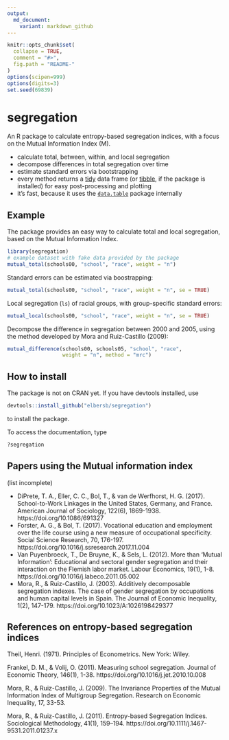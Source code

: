 ```yaml
---
output:
  md_document:
    variant: markdown_github
---
```


<!-- README.md is generated from README.Rmd. Please edit that file -->

```r
knitr::opts_chunk$set(
  collapse = TRUE,
  comment = "#>",
  fig.path = "README-"
)
options(scipen=999)
options(digits=3)
set.seed(69839)
```

# segregation

An R package to calculate entropy-based segregation indices, with a focus
on the Mutual Information Index (M).

- calculate total, between, within, and local segregation
- decompose differences in total segregation over time
- estimate standard errors via bootstrapping
- every method returns a [tidy](https://cran.r-project.org/web/packages/tidyr/vignettes/tidy-data.html) data frame (or [tibble](https://cran.r-project.org/web/packages/tibble/vignettes/tibble.html), if the package is installed) for easy post-processing and plotting
- it's fast, because it uses the [`data.table`](https://github.com/Rdatatable/data.table/wiki) package internally

## Example

The package provides an easy way to calculate total and local segregation, based on the Mutual Information Index.

```r
library(segregation)
# example dataset with fake data provided by the package
mutual_total(schools00, "school", "race", weight = "n")
```

Standard errors can be estimated via boostrapping:

```r
mutual_total(schools00, "school", "race", weight = "n", se = TRUE)
```

Local segregation (`ls`) of racial groups, with group-specific standard errors:

```r
mutual_local(schools00, "school", "race", weight = "n", se = TRUE)
```

Decompose the difference in segregation between 2000 and 2005, 
using the method developed by Mora and Ruiz-Castillo (2009):

```r
mutual_difference(schools00, schools05, "school", "race", 
                  weight = "n", method = "mrc")
```


## How to install

The package is not on CRAN yet. If you have devtools installed, use

```r
devtools::install_github("elbersb/segregation") 
```

to install the package.

To access the documentation, type

```r
?segregation
```

## Papers using the Mutual information index

(list incomplete)

- DiPrete, T. A., Eller, C. C., Bol, T., & van de Werfhorst, H. G. (2017). School-to-Work Linkages in the United States, Germany, and France. American Journal of Sociology, 122(6), 1869-1938. https://doi.org/10.1086/691327
- Forster, A. G., & Bol, T. (2017). Vocational education and employment over the life course using a new measure of occupational specificity. Social Science Research, 70, 176-197. https://doi.org/10.1016/j.ssresearch.2017.11.004
- Van Puyenbroeck, T., De Bruyne, K., & Sels, L. (2012). More than ‘Mutual Information’: Educational and sectoral gender segregation and their interaction on the Flemish labor market. Labour Economics, 19(1), 1-8. https://doi.org/10.1016/j.labeco.2011.05.002
- Mora, R., & Ruiz-Castillo, J. (2003). Additively decomposable segregation indexes. The case of gender segregation by occupations and human capital levels in Spain. The Journal of Economic Inequality, 1(2), 147-179. https://doi.org/10.1023/A:1026198429377

## References on entropy-based segregation indices

Theil, Henri. (1971). Principles of Econometrics. New York: Wiley.

Frankel, D. M., & Volij, O. (2011). Measuring school segregation. Journal of Economic Theory, 146(1), 1-38. https://doi.org/10.1016/j.jet.2010.10.008

Mora, R., & Ruiz-Castillo, J. (2009). The Invariance Properties of the
   Mutual Information Index of Multigroup Segregation. Research on Economic Inequality, 17, 33-53.

Mora, R., & Ruiz-Castillo, J. (2011). Entropy-based Segregation Indices. Sociological Methodology, 41(1), 159–194. https://doi.org/10.1111/j.1467-9531.2011.01237.x
